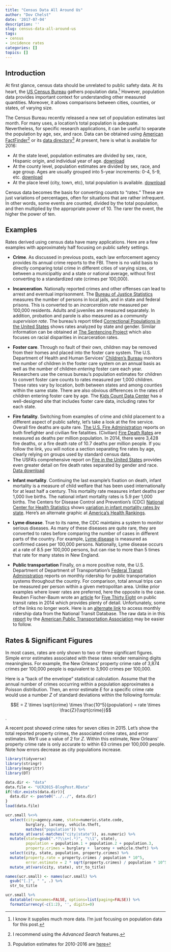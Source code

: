 ```yaml
---
title: "Census Data All Around Us"
author: "Dov Chelst"
date: '2017-07-04'
description: ''
slug: census-data-all-around-us
tags:
- census
- incidence rates
categories: []
topics: []
---
```


## Introduction

At first glance, census data should be unrelated to public safety data. 
At its heart, the [US Census Bureau](https://www.census.gov/) 
gathers population data.[^1] 
However, population data provides important context for understanding 
other measured quantities. 
Moreover, it allows comparisons between cities, counties, or states, 
of varying size. 

The Census Bureau recently released a new set of population estimates last month.
For many uses, a location's total population is adequate. 
Nevertheless, for specific research applications, it can be useful to separate
the population by age, sex, and race. 
Data can be obtained using 
[American FactFinder](https://factfinder.census.gov)[^2] or its 
[data directory](https://www2.census.gov/programs-surveys/)[^3]
At present, here is what is available for 2016: 

  - At the state level, population estimates are divided by sex, race, Hispanic origin, and 
individual year of age.
[download](https://www2.census.gov/programs-surveys/popest/datasets/2010-2016/state/asrh/sc-est2016-alldata6.csv)  
  - At the county level, population estimates are divided by sex, race, and 
  age group. 
Ages are usually grouped into 5-year increments: 0-4, 5-9, etc.
[download](https://www2.census.gov/programs-surveys/popest/datasets/2010-2016/counties/asrh/cc-est2016-alldata.csv)  
  - At the place level (city, town, etc), total population is available.
[download](https://www2.census.gov/programs-surveys/popest/datasets/2010-2016/cities/totals/sub-est2016_all.csv)

Census data becomes the basis for converting counts to "rates." 
These are just variations of percentages, often for situations that are 
rather infrequent.
In other words, some events are counted, divided by the total population, 
and then multiplied by the appropriate power of 10. 
The rarer the event, the higher the power of ten. 

## Examples
 
Rates derived using census data have many applications. Here are a few examples 
with approximately half focusing on public safety settings.

- __Crime__. As discussed in previous posts, 
each law enforcement agency provides its annual crime reports to the FBI. 
There is no valid basis to directly comparing total crime in 
different cities of varying sizes, 
or between a municipaltiy and a state or national average, 
without first converting to a standardized rate (crimes per 100,000).  

- __Incarceration__. Nationally reported crimes and other offenses can 
lead to arrest and eventual imprisonment. The 
[Bureau of Justice Statistics](https://www.bjs.gov/index.cfm?ty=kfdetail&iid=493) 
measures the number of persons in local jails, and in state and federal prisons. 
This is converted to an _incarceration rate_ measured per 100,000 residents. 
Adults and juveniles are measured separately. 
In addition, probation and parole is also measured as a 
_community supervision rate_. 
The bureau's report titled 
[Correctional Populations in the United States](https://www.bjs.gov/content/pub/pdf/cpus15.pdf) 
shows rates analyzed by state and gender. Similar information can be obtained
at [The Sentencing Project](http://www.sentencingproject.org/) which also
focuses on racial disparities in incarceration rates. 

- __Foster care__. Through no fault of their own, children
may be removed from their homes and placed into the foster care system. 
The U.S. Department of Health and Human Services' 
[Children's Bureau](https://www.acf.hhs.gov/cb) monitors the number of children
in the foster care system on an annual basis as well as the number of children 
_entering_ foster care each year. 
Researchers use the census bureau's population estimates for children to 
convert foster care counts to rates measured per 1,000 children. 
These rates vary by location, both between states and among counties within 
the same state. 
There are also obvious differences in the rates of children entering foster 
care by age.
The [Kids Count Data Center](http://datacenter.kidscount.org)
has a well-designed site that includes foster care data, including rates for
each state.
 
- __Fire fatality__. 
Switching from examples of crime and child placement to a different aspect of 
public safety, let's take a look at the fire service.
Overall fire deaths are quite rare. 
[The U.S. Fire Administration](https://www.usfa.fema.gov/) 
reports on both firefighter and civilian fire fatalities. 
(Civilian) 
[Fire Death Rates](https://www.usfa.fema.gov/data/statistics/fire_death_rates.html) 
are measured as deaths per million population. In 2014, there were 
3,428 fire deaths, or a fire death rate of 10.7 deaths per million people.
If you follow the link, you will notice a section separating fire rates by 
age, clearly relying on groups used by standard census data.  
The USFA's comprehensive report on 
[Fire in the United States](https://www.usfa.fema.gov/) provides even greater
detail on fire death rates separated by gender and race.
[Data download](https://www.usfa.fema.gov/downloads/xls/statistics/death_injury_data_sets.xlsx)  
 
- __Infant mortality__. Continuing the last example's fixation on death, 
infant mortality is a measure of child welfare that has been used internationally
for at least half a century. This mortality rate measures infant deaths per
1,000 live births. The national infant mortality rates is 5.9 per 1,000 births.
The Centers for Disease Control and Prevention's (CDC)
[National Center for Health Statistics](https://www.cdc.gov/nchs/index.htm)
shows 
[variation in infant mortality rates by state](https://www.cdc.gov/nchs/pressroom/sosmap/infant_mortality_rates/infant_mortality.htm). 
Here's an alternate graphic at 
[America's Health Rankings](http://www.americashealthrankings.org/explore/2016-annual-report/measure/IMR/state/ALL).

- __Lyme disease__. 
True to its name, the CDC maintains a system to monitor serious diseases.
As many of these diseases are quite rare, they are converted to rates before 
comparing the number of cases in different parts of the country.
For example, [Lyme disease](https://www.cdc.gov/lyme/stats/tables.html) is 
measured as confirmed cases per 100,000 persons. Nationally, Lyme disease occurs
at a rate of 8.5 per 100,000 persons, but can rise to more than 5 times that 
rate for many states in New England. 

- __Public transportation__ Finally, on a more positive note, 
the U.S. Department of Department of Transportation's 
[Federal Transit Administration](https://www.transit.dot.gov) reports on monthly 
ridership for public transportation systems throughout the country. 
For comparison, total annual trips can be measured per person within a given 
metropolitan area.
Unlike prior examples where lower rates are preferred, here the opposite is the
case. Reuben Fischer-Baum wrote an
[article](https://fivethirtyeight.com/datalab/how-your-citys-public-transit-stacks-up/)
for [Five Thirty Eight](https://fivethirtyeight.com)
on public transit rates in 2014 which provides plenty of detail. 
Unfortunately, some of the links no longer work. Here is an 
[alternate link](https://www.transit.dot.gov/ntd/ntd-data)
to access monthly ridership data from the National Transit Database. The raw data in in this 
[report](http://www.apta.com/resources/statistics/Documents/Ridership/2016-q4-ridership-APTA.pdf)
by the 
[American Public Transportation Association](https://www.apta.com/Pages/default.aspx) 
may be easier to follow.

## Rates & Significant Figures

In most cases, rates are only shown to two or three significant figures. 
Simple error estimates associated with these rates render remaining 
digits meaningless. 
For example, the New Orleans' property crime rate of 3,874 crimes per 100,000 
people is equivalent to 3,900 crimes per 100,000.

Here is a "back of the envelope" statistical calculation. 
Assume that the annual number of crimes occurring within a population
approximates a Poisson distribution. 
Then, an error estimate $E$ for a specific crime rate would use a number $Z$ 
of standard deviations within the following formula:

$$E = Z \times \sqrt{crime} \times \frac{10^5}{population} = 
rate \times \frac{Z}{\sqrt{crime}}$$.

A recent post showed crime rates for seven cities in 2015. Let's show the
total reported property crimes, the associated crime rates, and error estimates.
We'll use a value of 2 for $Z$. 
Within this estimate, New Orleans' property crime rate is only accurate to 
within 63 crimes per 100,000 people.
Note how errors decrease as city populations increase. 

```r
library(tidyverse)
library(stringr)
library(magrittr)
library(DT)

data.dir <- "data"
data.file <- "UCR2015-BlogPost.RData"
if(!dir.exists(data.dir)){
  data.dir <- paste0("../../", data.dir)
}
load(data.file)

ucr.small %<>%
  select(city=agency.name, state=numeric.state.code, 
         burglary, larceny, vehicle.theft,
         matches("population")) %>%
  mutate_at(vars(-matches("city|state")), as.numeric) %>%
  mutate(state=gsub(".*?\\s+(.*)", "\\1", state), 
         population = population.1 + population.2 + population.3,
         property.crimes = burglary +  larceny + vehicle.theft) %>%
  select(city, state, population, property.crimes) %>%  
  mutate(property.rate = property.crimes / population * 10^5,
         error.estimate = 2 * sqrt(property.crimes) / population * 10^5) %>%
  mutate_at(vars(city, state), str_to_title) 

names(ucr.small) <- names(ucr.small) %>% 
  gsub("[.]", " ", .) %>% 
  str_to_title

ucr.small %>%
  datatable(rownames=FALSE, options=list(paging=FALSE)) %>%
  formatCurrency(-c(1:2), '', digits=0)

```

[^1]: I know it supplies much more data. I'm just focusing on population data for this post.
[^2]: I recommend using the _Advanced Search_ features.
[^3]: Population estimates for 2010-2016 are 
[here](https://www2.census.gov/programs-surveys/popest/datasets/2010-2016/)

